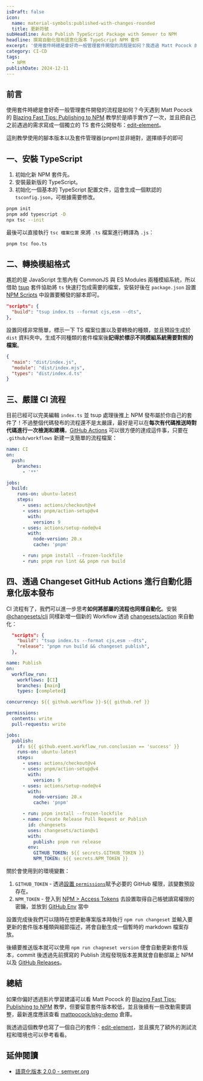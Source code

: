 ```yaml
---
isDraft: false
icon:
  name: material-symbols:published-with-changes-rounded
  title: 更新符號
subHeadline: Auto Publish TypeScript Package with Semver to NPM
headline: 撰寫自動化發布語意化版本 TypeScript NPM 套件
excerpt: '使用套件時總是會好奇一般管理套件開發的流程是如何？我透過 Matt Pocock 的 Blazing Fast Tips: Publishing to NPM 教學影片順手實作了一次，並且把自己之前遇過的需求寫成一個獨立的 TS 套件公開發布：edit-element。'
category: CI-CD
tags:
  - NPM
publishDate: 2024-12-11
---
```


## 前言

使用套件時總是會好奇一般管理套件開發的流程是如何？今天遇到 Matt Pocock 的 [Blazing Fast Tips: Publishing to NPM](https://www.youtube.com/watch?v=eh89VE3Mk5g) 教學於是順手實作了一次，並且把自己之前遇過的需求寫成一個獨立的 TS 套件公開發布：[edit-element](https://github.com/riceball-tw/edit-element)。

<Sidenote type="info">這則教學使用的腳本版本以及套件管理器(pnpm)並非絕對，選擇順手的即可</Sidenote>

## 一、安裝 TypeScript

1. 初始化新 NPM 套件先。
2. 安裝最新版的 TypeScript。
3. 初始化一個基本的 TypeScript 配置文件，這會生成一個默認的 `tsconfig.json`，可根據需要修改。

```bash
pnpm init
pnpm add typescript -D
npx tsc --init
```

最後可以直接執行 `tsc 檔案位置` 來將 `.ts` 檔案進行轉譯為 `.js`：

```bash
pnpm tsc foo.ts
```

## 二、轉換模組格式

尷尬的是 JavaScript 生態內有 CommonJS 與 ES Modules 兩種模組系統，所以借助 [tsup](https://github.com/egoist/tsup) 套件協助將 `ts` 快速打包成需要的檔案，安裝好後在 `package.json` 設置 [NPM Scripts](https://docs.npmjs.com/cli/v9/using-npm/scripts) 中設置要觸發的腳本即可。

```json title="package.json"
"scripts": {
  "build": "tsup index.ts --format cjs,esm --dts",
},
```

設置同樣非常簡單，標示一下 TS 檔案位置以及要轉換的種類，並且預設生成於 `dist` 資料夾中。生成不同種類的套件檔案後**記得於標示不同模組系統需要對照的檔案**。

```json title="package.json"
{
  "main": "dist/index.js",
  "module": "dist/index.mjs",
  "types": "dist/index.d.ts"
}
```

## 三、嚴謹 CI 流程

目前已經可以完美編輯 `index.ts` 並 tsup 處理後推上 NPM 發布屬於你自己的套件了！不過整個代碼發布的流程還不是太嚴謹，最好是可以在**每次有代碼推送時對代碼進行一次檢測和建構**，[GitHub Actions](https://github.com/features/actions) 可以很方便的達成這件事，只要在 `.github/workflows` 新建一支簡單的流程檔案：

```yaml title="ci.yml"
name: CI
on:
  push:
    branches:
      - '**'

jobs:
  build:
    runs-on: ubuntu-latest
    steps:
      - uses: actions/checkout@v4
      - uses: pnpm/action-setup@v4
        with:
          version: 9
      - uses: actions/setup-node@v4
        with:
          node-version: 20.x
          cache: 'pnpm'

      - run: pnpm install --frozen-lockfile
      - run: pnpm run lint && pnpm run build
```

## 四、透過 Changeset GitHub Actions 進行自動化語意化版本發布

CI 流程有了，我們可以進一步思考**如何將部屬的流程也同樣自動化**。安裝 [@changesets/cli](https://www.npmjs.com/package/@changesets/cli) 同樣新增一個新的 Workflow 透過 [changesets/action](https://github.com/changesets/action) 來自動化：

```json title="package.json"
  "scripts": {
    "build": "tsup index.ts --format cjs,esm --dts",
    "release": "pnpm run build && changeset publish",
  },
```

```yaml title="publish.yml"
name: Publish
on:
  workflow_run:
    workflows: [CI]
    branches: [main]
    types: [completed]

concurrency: ${{ github.workflow }}-${{ github.ref }}

permissions:
  contents: write
  pull-requests: write

jobs:
  publish:
    if: ${{ github.event.workflow_run.conclusion == 'success' }}
    runs-on: ubuntu-latest
    steps:
      - uses: actions/checkout@v4
      - uses: pnpm/action-setup@v4
        with:
          version: 9
      - uses: actions/setup-node@v4
        with:
          node-version: 20.x
          cache: 'pnpm'

      - run: pnpm install --frozen-lockfile
      - name: Create Release Pull Request or Publish
        id: changesets
        uses: changesets/action@v1
        with:
          publish: pnpm run release
        env:
          GITHUB_TOKEN: ${{ secrets.GITHUB_TOKEN }}
          NPM_TOKEN: ${{ secrets.NPM_TOKEN }}
```

關於會使用到的環境變數：

1. `GITHUB_TOKEN` - 透過[設置 `permissions`](https://docs.github.com/en/actions/writing-workflows/choosing-what-your-workflow-does/controlling-permissions-for-github_token)賦予必要的 GitHub 權限，該變數預設存在。
2. `NPM_TOKEN` - 登入到 [NPM > Access Tokens](https://docs.npmjs.com/creating-and-viewing-access-tokens) 去設置取得自己帳號讀寫權限的密鑰，並放到 [GitHub Env](https://docs.github.com/en/actions/writing-workflows/choosing-what-your-workflow-does/store-information-in-variables) 當中

設置完成後我們可以隨時在想更動專案版本時執行 `npm run changeset` 並輸入要更新的套件版本種類與細節描述，將會自動生成一個暫時的 markdown 檔案存放。

後續要推送版本就可以使用 `npm run chagneset version` 便會自動更新套件版本，commit 後透過先前撰寫的 Publish 流程發現版本差異就會自動部屬上 NPM 以及 [GitHub Releases](https://docs.github.com/en/repositories/releasing-projects-on-github/about-releases)。

## 總結

如果你偏好透過影片學習建議可以看 Matt Pocock 的 [Blazing Fast Tips: Publishing to NPM](https://www.youtube.com/watch?v=eh89VE3Mk5g) 教學，但要留意套件版本較低，並且後續有一些改動需要調整，最新進度應該查看 [mattpocock/pkg-demo](https://github.com/mattpocock/pkg-demo) 倉庫。

我透過這個教學也寫了一個自己的套件：[edit-element](https://github.com/riceball-tw/edit-element)，並且擴充了額外的測試流程和環境也可以參考看看。

## 延伸閱讀

- [語意化版本 2.0.0 - semver.org](https://semver.org/lang/zh-TW/)
